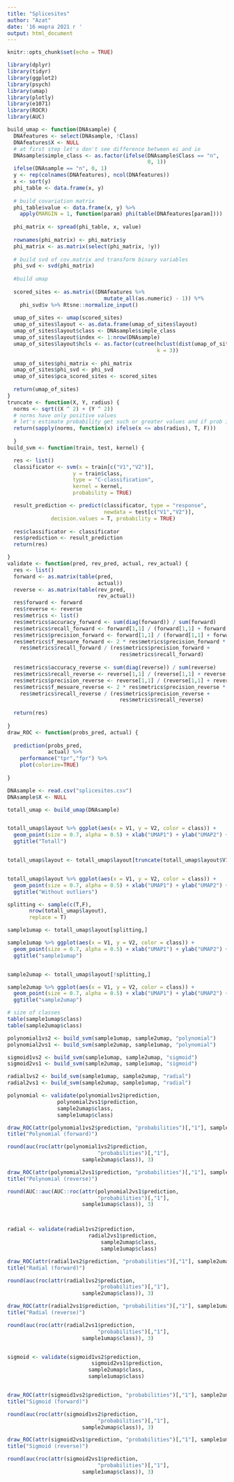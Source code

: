 ```yaml
---
title: "Splicesites"
author: "Azat"
date: '16 марта 2021 г '
output: html_document
---
```


```r
knitr::opts_chunk$set(echo = TRUE)
```

```r
library(dplyr)
library(tidyr)
library(ggplot2)
library(psych)
library(umap)
library(plotly)
library(e1071)
library(ROCR)
library(AUC)
```


```r
build_umap <- function(DNAsample) {
  DNAfeatures <- select(DNAsample, !Class)
  DNAfeatures$X <- NULL
  # at first step let's don't see difference between ei and ie
  DNAsample$simple_class <- as.factor(ifelse(DNAsample$Class == "n",
                                             0, 1))
  ifelse(DNAsample == "n", 0, 1)
  y <- rep(colnames(DNAfeatures), ncol(DNAfeatures))
  x <- sort(y)
  phi_table <- data.frame(x, y)
  
  # build covariation matrix
  phi_table$value <- data.frame(x, y) %>%
    apply(MARGIN = 1, function(param) phi(table(DNAfeatures[param])))
  
  phi_matrix <- spread(phi_table, x, value)
  
  rownames(phi_matrix) <- phi_matrix$y
  phi_matrix <- as.matrix(select(phi_matrix, !y))
  
  # build svd of cov.matrix and transform binary variables
  phi_svd <- svd(phi_matrix)
  
  #build umap
  
  scored_sites <- as.matrix((DNAfeatures %>%
                               mutate_all(as.numeric) - 1)) %*%
    phi_svd$v %>% Rtsne::normalize_input()
  
  umap_of_sites <- umap(scored_sites)
  umap_of_sites$layout <- as.data.frame(umap_of_sites$layout)
  umap_of_sites$layout$class <- DNAsample$simple_class
  umap_of_sites$layout$index <- 1:nrow(DNAsample)
  umap_of_sites$layout$hcls <- as.factor(cutree(hclust(dist(umap_of_sites$layout[c("V1","V2")])),
                                                k = 3))
  
  umap_of_sites$phi_matrix <- phi_matrix
  umap_of_sites$phi_svd <- phi_svd
  umap_of_sites$pca_scored_sites <- scored_sites
    
  return(umap_of_sites)
}
truncate <- function(X, Y, radius) {
  norms <- sqrt((X ^ 2) + (Y ^ 2))
  # norms have only positive values
  # let's estimate probability get such or greater values and if prob is less return FALSE
  return(sapply(norms, function(x) ifelse(x <= abs(radius), T, F)))  
  
  }
build_svm <- function(train, test, kernel) {

  res <- list()
  classificator <- svm(x = train[c("V1","V2")],
                     y = train$class,
                     type = "C-classification",
                     kernel = kernel,
                     probability = TRUE)

  result_prediction <- predict(classificator, type = "response",
                               newdata = test[c("V1","V2")],
              decision.values = T, probability = TRUE)
  
  res$classificator <- classificator
  res$prediction <- result_prediction
  return(res)

}
validate <- function(pred, rev_pred, actual, rev_actual) {
  res <- list()
  forward <- as.matrix(table(pred,
                             actual))
  reverse <- as.matrix(table(rev_pred,
                             rev_actual))
  res$forward <- forward
  res$reverse <- reverse
  res$metrics <- list()
  res$metrics$accuracy_forward <- sum(diag(forward)) / sum(forward) 
  res$metrics$recall_forward <- forward[1,1] / (forward[1,1] + forward[2,1])
  res$metrics$precision_forward <- forward[1,1] / (forward[1,1] + forward[1,2])
  res$metrics$f_mesuare_forward <- 2 * res$metrics$precision_forward *
    res$metrics$recall_forward / (res$metrics$precision_forward +
                                    res$metrics$recall_forward)
  
  res$metrics$accuracy_reverse <- sum(diag(reverse)) / sum(reverse)
  res$metrics$recall_reverse <- reverse[1,1] / (reverse[1,1] + reverse[2,1])
  res$metrics$precision_reverse <- reverse[1,1] / (reverse[1,1] + reverse[1,2])
  res$metrics$f_mesuare_reverse <- 2 * res$metrics$precision_reverse *
    res$metrics$recall_reverse / (res$metrics$precision_reverse +
                                    res$metrics$recall_reverse)
  
  return(res)
  
}
draw_ROC <- function(probs_pred, actual) {
  
  prediction(probs_pred,
             actual) %>%
    performance("tpr","fpr") %>%
    plot(colorize=TRUE)
  
}
```



```r
DNAsample <- read.csv("splicesites.csv")
DNAsample$X <- NULL
```


```r
totall_umap <- build_umap(DNAsample)


totall_umap$layout %>% ggplot(aes(x = V1, y = V2, color = class)) +
  geom_point(size = 0.7, alpha = 0.5) + xlab("UMAP1") + ylab("UMAP2") +
  ggtitle("Totall")


totall_umap$layout <- totall_umap$layout[truncate(totall_umap$layout$V1,                                                  totall_umap$layout$V2, radius = 20),]


totall_umap$layout %>% ggplot(aes(x = V1, y = V2, color = class)) +
  geom_point(size = 0.7, alpha = 0.5) + xlab("UMAP1") + ylab("UMAP2") +
  ggtitle("Without outliers")


```

```r
splitting <- sample(c(T,F),
       nrow(totall_umap$layout),
       replace = T)

sample1umap <- totall_umap$layout[splitting,]

sample1umap %>% ggplot(aes(x = V1, y = V2, color = class)) +
  geom_point(size = 0.7, alpha = 0.5) + xlab("UMAP1") + ylab("UMAP2") +
  ggtitle("sample1umap")


sample2umap <- totall_umap$layout[!splitting,]

sample2umap %>% ggplot(aes(x = V1, y = V2, color = class)) +
  geom_point(size = 0.7, alpha = 0.5) + xlab("UMAP1") + ylab("UMAP2") +
  ggtitle("sample2umap")

# size of classes
table(sample1umap$class)
table(sample2umap$class)
```

```r
polynomial1vs2 <- build_svm(sample1umap, sample2umap, "polynomial")
polynomial2vs1 <- build_svm(sample2umap, sample1umap, "polynomial")

sigmoid1vs2 <- build_svm(sample1umap, sample2umap, "sigmoid")
sigmoid2vs1 <- build_svm(sample2umap, sample1umap, "sigmoid")

radial1vs2 <- build_svm(sample1umap, sample2umap, "radial")
radial2vs1 <- build_svm(sample2umap, sample1umap, "radial")
```



```r

polynomial <- validate(polynomial1vs2$prediction,
                polynomial2vs1$prediction,
                sample2umap$class,
                sample1umap$class)

draw_ROC(attr(polynomial1vs2$prediction, "probabilities")[,"1"], sample2umap$class)
title("Polynomial (forward)")

round(auc(roc(attr(polynomial1vs2$prediction,
                             "probabilities")[,"1"],
                        sample2umap$class)), 3)

draw_ROC(attr(polynomial2vs1$prediction, "probabilities")[,"1"], sample1umap$class)
title("Polynomial (reverse)")

round(AUC::auc(AUC::roc(attr(polynomial2vs1$prediction,
                             "probabilities")[,"1"],
                        sample1umap$class)), 3)



radial <- validate(radial1vs2$prediction,
                          radial2vs1$prediction,
                              sample2umap$class,
                              sample1umap$class)

draw_ROC(attr(radial1vs2$prediction, "probabilities")[,"1"], sample2umap$class)
title("Radial (forward)")

round(auc(roc(attr(radial1vs2$prediction,
                             "probabilities")[,"1"],
                        sample2umap$class)), 3)

draw_ROC(attr(radial2vs1$prediction, "probabilities")[,"1"], sample1umap$class)
title("Radial (reverse)")

round(auc(roc(attr(radial2vs1$prediction,
                             "probabilities")[,"1"],
                        sample1umap$class)), 3)


sigmoid <- validate(sigmoid1vs2$prediction,
                           sigmoid2vs1$prediction,
                          sample2umap$class,
                          sample1umap$class)


draw_ROC(attr(sigmoid1vs2$prediction, "probabilities")[,"1"], sample2umap$class)
title("Sigmoid (forward)")

round(auc(roc(attr(sigmoid1vs2$prediction,
                             "probabilities")[,"1"],
                        sample2umap$class)), 3)

draw_ROC(attr(sigmoid2vs1$prediction, "probabilities")[,"1"], sample1umap$class)
title("Sigmoid (reverse)")

round(auc(roc(attr(sigmoid2vs1$prediction,
                             "probabilities")[,"1"],
                        sample1umap$class)), 3)

```



